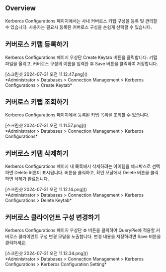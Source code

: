 ## Overview
Kerberos Configurations 페이지에서는 사내 커버로스 키탭 구성을 등록 및 관리할 수 있습니다. 사용자는 필요시 등록된 커버로스 구성을 손쉽게 선택할 수 있습니다.

## 커버로스 키탭 등록하기
Kerberos Configurations 페이지 우상단 Create Keytab 버튼을 클릭합니다. 키탭 파일을 올리고, 커버로스 구성의 이름을 입력한 후 Save 버튼을 클릭하여 저장합니다.

<p align="center">
<div>[스크린샷 2024-07-31 오전 11.12.47.png]()</div>
*Administrator &gt; Databases &gt; Connection Management &gt; Kerberos Configurations &gt; Create Keytab*
</p>

## 커버로스 키탭 조회하기
Kerberos Configurations 페이지에서 등록된 키탭 목록을 조회할 수 있습니다.

<p align="center">
<div>[스크린샷 2024-07-31 오전 11.11.57.png]()</div>
*Administrator &gt; Databases &gt; Connection Management &gt; Kerberos Configurations*
</p>

## 커버로스 키탭 삭제하기
Kerberos Configurations 페이지 내 목록에서 삭제하려는 아이템을 체크박스로 선택하면 Delete 버튼이 표시됩니다. 버튼을 클릭하고, 확인 모달에서 Delete 버튼을 클릭하면 삭제가 완료됩니다.

<p align="center">
<div>[스크린샷 2024-07-31 오전 11.12.14.png]()</div>
*Administrator &gt; Databases &gt; Connection Management &gt; Kerberos Configurations &gt; Delete Keytab*
</p>

## 커버로스 클라이언트 구성 변경하기
Kerberos Configurations 페이지 우상단 ⚙️ 버튼을 클릭하여 QueryPie에 적용할 커버로스 클라이언트 구성 변경 모달을 노출합니다. 변경 내용을 저장하려면 Save 버튼을 클릭하세요.

<p align="center">
<div>[스크린샷 2024-07-31 오전 11.12.34.png]()</div>
*Administrator &gt; Databases &gt; Connection Management &gt; Kerberos Configurations &gt; Kerberos Configuration Setting*
</p>
